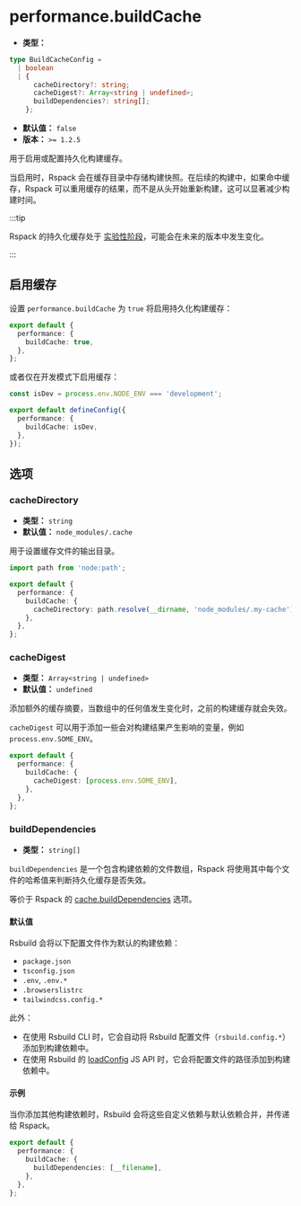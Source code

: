 # performance.buildCache

- **类型：**

```ts
type BuildCacheConfig =
  | boolean
  | {
      cacheDirectory?: string;
      cacheDigest?: Array<string | undefined>;
      buildDependencies?: string[];
    };
```

- **默认值：** `false`
- **版本：** `>= 1.2.5`

用于启用或配置持久化构建缓存。

当启用时，Rspack 会在缓存目录中存储构建快照。在后续的构建中，如果命中缓存，Rspack 可以重用缓存的结果，而不是从头开始重新构建，这可以显著减少构建时间。

:::tip

Rspack 的持久化缓存处于 [实验性阶段](https://rspack.rs/zh/config/experiments#experimentscache)，可能会在未来的版本中发生变化。

:::

## 启用缓存

设置 `performance.buildCache` 为 `true` 将启用持久化构建缓存：

```ts title="rsbuild.config.ts"
export default {
  performance: {
    buildCache: true,
  },
};
```

或者仅在开发模式下启用缓存：

```ts title="rsbuild.config.ts"
const isDev = process.env.NODE_ENV === 'development';

export default defineConfig({
  performance: {
    buildCache: isDev,
  },
});
```

## 选项

### cacheDirectory

- **类型：** `string`
- **默认值：** `node_modules/.cache`

用于设置缓存文件的输出目录。

```ts title="rsbuild.config.ts"
import path from 'node:path';

export default {
  performance: {
    buildCache: {
      cacheDirectory: path.resolve(__dirname, 'node_modules/.my-cache'),
    },
  },
};
```

### cacheDigest

- **类型：** `Array<string | undefined>`
- **默认值：** `undefined`

添加额外的缓存摘要，当数组中的任何值发生变化时，之前的构建缓存就会失效。

`cacheDigest` 可以用于添加一些会对构建结果产生影响的变量，例如 `process.env.SOME_ENV`。

```ts title="rsbuild.config.ts"
export default {
  performance: {
    buildCache: {
      cacheDigest: [process.env.SOME_ENV],
    },
  },
};
```

### buildDependencies

- **类型：** `string[]`

`buildDependencies` 是一个包含构建依赖的文件数组，Rspack 将使用其中每个文件的哈希值来判断持久化缓存是否失效。

等价于 Rspack 的 [cache.buildDependencies](https://rspack.rs/zh/config/experiments#cachebuilddependencies) 选项。

#### 默认值

Rsbuild 会将以下配置文件作为默认的构建依赖：

- `package.json`
- `tsconfig.json`
- `.env`, `.env.*`
- `.browserslistrc`
- `tailwindcss.config.*`

此外：

- 在使用 Rsbuild CLI 时，它会自动将 Rsbuild 配置文件（`rsbuild.config.*`）添加到构建依赖中。
- 在使用 Rsbuild 的 [loadConfig](/api/javascript-api/core#loadconfig) JS API 时，它会将配置文件的路径添加到构建依赖中。

#### 示例

当你添加其他构建依赖时，Rsbuild 会将这些自定义依赖与默认依赖合并，并传递给 Rspack。

```ts title="rsbuild.config.ts"
export default {
  performance: {
    buildCache: {
      buildDependencies: [__filename],
    },
  },
};
```
